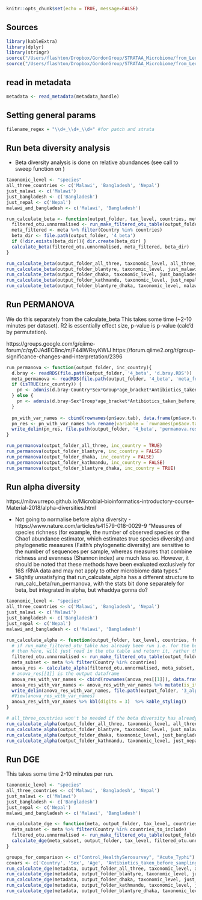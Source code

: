 
```r
knitr::opts_chunk$set(echo = TRUE, message=FALSE)
```

## Sources
```r
library(kableExtra)
library(dplyr)
library(stringr)
source("/Users/flashton/Dropbox/GordonGroup/STRATAA_Microbiome/from_Leo/Leonardos_analysis/bin/core_functions.R")
source("/Users/flashton/Dropbox/GordonGroup/STRATAA_Microbiome/from_Leo/Leonardos_analysis/bin/config.R")
```

## read in metadata

```r
metadata <- read_metadata(metadata_handle)

```


## Setting general params

```r
filename_regex = "\\d+_\\d+_\\d+" #for patch and strata
```



## Run beta diversity analysis

* Beta diversity analysis is done on relative abundances (see call to sweep function on )
```r

taxonomic_level <- "species"
all_three_countries <- c('Malawi', 'Bangladesh', 'Nepal')
just_malawi <- c('Malawi')
just_bangladesh <- c('Bangladesh')
just_nepal <- c('Nepal')
malawi_and_bangladesh <- c('Malawi', 'Bangladesh')

run_calculate_beta <- function(output_folder, tax_level, countries, meta, fn_regex, braken_folder){
  filtered_otu.unnormalised <- run_make_filtered_otu_table(output_folder, tax_level, countries, fn_regex, braken_folder, metadata)
  meta_filtered <- meta %>% filter(Country %in% countries)
  beta_dir <- file.path(output_folder, '4_beta')
  if (!dir.exists(beta_dir)){ dir.create(beta_dir) }
  calculate_beta(filtered_otu.unnormalised, meta_filtered, beta_dir)
}

run_calculate_beta(output_folder_all_three, taxonomic_level, all_three_countries, metadata, filename_regex, braken_folder)
run_calculate_beta(output_folder_blantyre, taxonomic_level, just_malawi, metadata, filename_regex, braken_folder)
run_calculate_beta(output_folder_dhaka, taxonomic_level, just_bangladesh, metadata, filename_regex, braken_folder)
run_calculate_beta(output_folder_kathmandu, taxonomic_level, just_nepal, metadata, filename_regex, braken_folder)
run_calculate_beta(output_folder_blantyre_dhaka, taxonomic_level, malawi_and_bangladesh, metadata, filename_regex, braken_folder)

```


## Run PERMANOVA

We do this separately from the calculate_beta This takes some time (~2-10 minutes per dataset). R2 is essentially effect size, p-value is p-value (calc'd by permutation).

https://groups.google.com/g/qiime-forum/c/qyDJAdECBnc/m/F44lWRsyKWIJ
https://forum.qiime2.org/t/group-significance-changes-and-interpretation/2396


```r
run_permanova <- function(output_folder, inc_country){
  d.bray <- readRDS(file.path(output_folder, '4_beta', 'd.bray.RDS'))
  meta_permanova <- readRDS(file.path(output_folder, '4_beta', 'meta_for_permanova.RDS'))
  if (isTRUE(inc_country)) {
    pn <- adonis(d.bray~Country*Sex*Group*age_bracket*Antibiotics_taken_before_sampling_yes_no_assumptions, data = meta_permanova, permutations = 1000)
  } else {
    pn <- adonis(d.bray~Sex*Group*age_bracket*Antibiotics_taken_before_sampling_yes_no_assumptions, data = meta_permanova, permutations = 1000)
  }
  
  pn_with_var_names <- cbind(rownames(pn$aov.tab), data.frame(pn$aov.tab, row.names = NULL))
  pn_res <- pn_with_var_names %>% rename(variable = `rownames(pn$aov.tab)`) %>% mutate(is_it_significant = ifelse(`Pr..F.` < 0.01, 'significant', 'not_significant')) %>% arrange(desc(is_it_significant), desc(R2)) %>% select(!c(Df, SumsOfSqs, MeanSqs, F.Model))
  write_delim(pn_res, file.path(output_folder, '4_beta', 'permanova.results.tsv'), delim = '\t')
}

run_permanova(output_folder_all_three, inc_country = TRUE)
run_permanova(output_folder_blantyre, inc_country = FALSE)
run_permanova(output_folder_dhaka, inc_country = FALSE)
run_permanova(output_folder_kathmandu, inc_country = FALSE)
run_permanova(output_folder_blantyre_dhaka, inc_country = TRUE)

```

## Run alpha diversity

https://mibwurrepo.github.io/Microbial-bioinformatics-introductory-course-Material-2018/alpha-diversities.html

* Not going to normalise before alpha diversity - https://www.nature.com/articles/s41579-018-0029-9
"Measures of species richness (for example, the number of observed species or the Chao1 abundance estimator, which estimates true species diversity) and phylogenetic measures (Faith’s phylogenetic diversity) are sensitive to the number of sequences per sample, whereas measures that combine richness and evenness (Shannon index) are much less so. However, it should be noted that these methods have been evaluated exclusively for 16S rRNA data and may not apply to other microbiome data types."
* Slightly unsatisfying that run_calculate_alpha has a different structure to run_calc_beta/run_permanova, with the stats bit done separately for beta, but integrated in alpha, but whaddya gonna do?

```r

taxonomic_level <- "species"
all_three_countries <- c('Malawi', 'Bangladesh', 'Nepal')
just_malawi <- c('Malawi')
just_bangladesh <- c('Bangladesh')
just_nepal <- c('Nepal')
malawi_and_bangladesh <- c('Malawi', 'Bangladesh')

run_calculate_alpha <- function(output_folder, tax_level, countries, fn_regex, braken_folder, meta, inc_country){
  # if run_make_filtered_otu_table has already been run i.e. for the beta diversity analysi
  # then here, will just read in the otu table and return it, rather than gathering all the per sample files.
  filtered_otu.unnormalised <- run_make_filtered_otu_table(output_folder, tax_level, countries, fn_regex, braken_folder, meta)
  meta_subset <- meta %>% filter(Country %in% countries)
  anova_res <- calculate_alpha(filtered_otu.unnormalised, meta_subset, quote("Group"), output_folder, "Phenotype", inc_country)
  # anova_res[[1]] is the output dataframe
  anova_res_with_var_names <- cbind(rownames(anova_res[[1]]), data.frame(anova_res[[1]], row.names = NULL))
  anova_res_with_var_names <- anova_res_with_var_names %>% mutate(is_it_significant = ifelse(`Pr..F.` < 0.01, 'significant', 'not_significant')) %>% arrange(desc(is_it_significant), `Pr..F.`)
  write_delim(anova_res_with_var_names, file.path(output_folder, '3_alpha', 'shannon.anova.results.tsv'), delim = '\t')
  #View(anova_res_with_var_names)
  anova_res_with_var_names %>% kbl(digits = 3)  %>% kable_styling()
}

# all_three_countries won't be needed if the beta diversity has already been calculated, but should include just in case.
run_calculate_alpha(output_folder_all_three, taxonomic_level, all_three_countries, filename_regex, braken_folder, metadata, inc_country = TRUE)
run_calculate_alpha(output_folder_blantyre, taxonomic_level, just_malawi, filename_regex, braken_folder, metadata, inc_country = FALSE)
run_calculate_alpha(output_folder_dhaka, taxonomic_level, just_bangladesh, filename_regex, braken_folder, metadata, inc_country = FALSE)
run_calculate_alpha(output_folder_kathmandu, taxonomic_level, just_nepal, filename_regex, braken_folder, metadata, inc_country = FALSE)


```


## Run DGE

This takes some time 2-10 minutes per run.

```r

taxonomic_level <- "species"
all_three_countries <- c('Malawi', 'Bangladesh', 'Nepal')
just_malawi <- c('Malawi')
just_bangladesh <- c('Bangladesh')
just_nepal <- c('Nepal')
malawi_and_bangladesh <- c('Malawi', 'Bangladesh')

run_calculate_dge <- function(meta, output_folder, tax_level, countries_to_include, covariates, groups_for_comparison){
  meta_subset <- meta %>% filter(Country %in% countries_to_include)
  filtered_otu.unnormalised <- run_make_filtered_otu_table(output_folder, tax_level, countries_to_include, fn_regex, braken_folder, meta)
  calculate_dge(meta_subset, output_folder, tax_level, filtered_otu.unnormalised, covariates, groups_for_comparison)
}

groups_for_comparison <- c("Control_HealthySerosurvey", "Acute_Typhi")
covars <- c('Country', 'Sex', 'Age', 'Antibiotics_taken_before_sampling_yes_no_assumptions')
run_calculate_dge(metadata, output_folder_all_three, taxonomic_level, all_three_countries, covars, groups_for_comparison)
run_calculate_dge(metadata, output_folder_blantyre, taxonomic_level, just_malawi, covars, groups_for_comparison)
run_calculate_dge(metadata, output_folder_dhaka, taxonomic_level, just_bangladesh, covars, groups_for_comparison)
run_calculate_dge(metadata, output_folder_kathmandu, taxonomic_level, just_nepal, covars, groups_for_comparison)
run_calculate_dge(metadata, output_folder_blantyre_dhaka, taxonomic_level, malawi_and_bangladesh, covars, groups_for_comparison)
```



